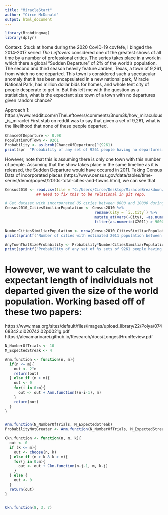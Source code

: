 ```yaml
---
title: "MiracleStart"
author: "Circe McDonald"
output: html_document
---
```


```r
library(Brobdingnag)
library(dplyr)
```


Context: 
Stuck at home during the 2020 CovID-19 covfefe, I binged the 2014-2017 seried *The Leftovers* considered one of the greatest shows of all time by a number of professional critics. The series takes place in a work in which there a global "Sudden Departure" of 2% of the world's population. The second and third season heavily feature Jarden, Texas, a town of 9,261, from which no one departed. This town is considered such a spectacular anomaly that it has been encapsulated in a new national park, Miracle National Park, has million dollar bids for homes, and whole tent city of people desperate to get in. But this left me with the question as a statistician, what is the expectant size town of a town with no departures given random chance? 

Approach 1: 
https://www.reddit.com/r/TheLeftovers/comments/3num3k/how_miraculous_is_miracle/
First stab on reddit was to say that given a set of 9,261, what is the likelihood that none of these people departed. 

```r
ChanceOfDeparture <- 0.98
PopulationOfTown <- 9261
Probability <- as.brob(ChanceOfDeparture)^(9261)
print(spr  "Probability of any set of 9261 people having no departures: %.03e", Probability))
```

However, note that this is assuming there is only one town with this number of people. Assuming that the show takes place in the same timeline as it is released, the Sudden Departure would have occured in 2011. Taking Census Data of incorporated places (https://www.census.gov/data/tables/time-series/demo/popest/2010s-total-cities-and-towns.html), we can see that 

```r
Census2010 <- read.csv(file = "C:/Users/Circe/Desktop/MiracleBreakdown/SUB-IP-EST2019-ANNRES.csv", header = TRUE)
              ## Need to fix this to be relational in git repo. 

# Get dataset with incorporated US cities between 9000 and 10000 during 2011. 
Census2010_CitiesSimiliarPopulation <- Census2010 %>% 
                                        rename(City = `ï..City`) %>%
                                        mutate_at(vars(-City), ~as.numeric(stringr::str_remove_all(.,","))) %>% 
                                        filter(as.numeric(X2011) > 9000 & as.numeric(X2011) < 10000)

NumberCitiesSimiliarPopulation <- nrow(Census2010_CitiesSimiliarPopulation) 
print(sprintf("Number of cities with estimated 2011 population between 9000 and 10000 in the US: %d", NumberCitiesSimiliarPopulation))

AnyTownThatSizeProbability <- Probability*NumberCitiesSimiliarPopulation
print(sprintf("Probability of any set of %s sets of 9261 people having no departures: %.03e", NumberCitiesSimiliarPopulation, AnyTownThatSizeProbability))
```

# However, we want to calculate the expectant length of individuals not departed given the size of the world population. Working based off of these two papers: 
https://www.maa.org/sites/default/files/images/upload_library/22/Polya/07468342.di020742.02p0021g.pdf
https://alexamarioarei.github.io/Research/docs/LongestHrunReview.pdf

```r
N_NumberOfTrials <- 10
M_ExpectedStreak <- 4 

Anm.function <- function(n, m){
  if(n <= m){
    out <- 2^n
    return(out)
  } else if (n > m){
    out <- 0
    for(i in 0:m){
      out <- out + Anm.function((n-i-1), m)
    }
    return(out)
  }
}


Anm.function(N_NumberOfTrials, M_ExpectedStreak)
ProbabilityNotGreater <- Anm.function(N_NumberOfTrials, M_ExpectedStreak) / 2^N_NumberOfTrials
```

```r
Ckn.function <- function(n, m, k){
  out <- 0
  if (k <= m){
    out <- choose(n, k)
  } else if (n > k & k > m){
    for(j in 0:m){
      out <- out + Ckn.function(n-j-1, m, k-j)
    }    
  } else {
    out <- 0
  }
  return(out)
}


Ckn.function(8, 3, 7)

```


